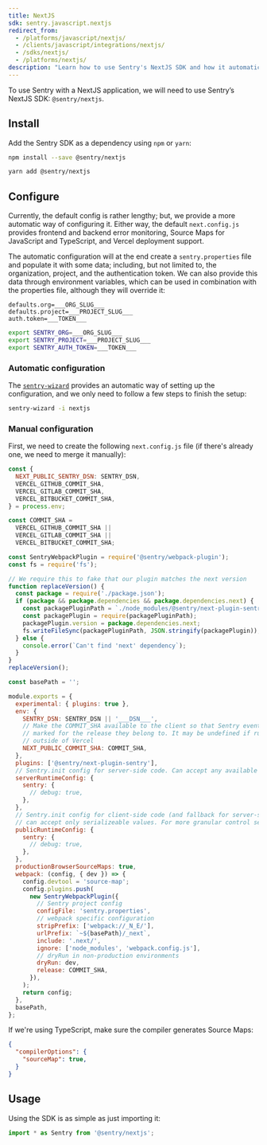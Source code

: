 ```yaml
---
title: NextJS
sdk: sentry.javascript.nextjs
redirect_from:
  - /platforms/javascript/nextjs/
  - /clients/javascript/integrations/nextjs/
  - /sdks/nextjs/
  - /platforms/nextjs/
description: "Learn how to use Sentry's NextJS SDK and how it automatically reports errors and exceptions in your application."
---
```


To use Sentry with a NextJS application, we will need to use Sentry’s NextJS SDK: `@sentry/nextjs`.

## Install

Add the Sentry SDK as a dependency using `npm` or `yarn`:

```bash {tabTitle:npm}
npm install --save @sentry/nextjs
```

```bash {tabTitle:Yarn}
yarn add @sentry/nextjs
```

## Configure

Currently, the default config is rather lengthy; but, we provide a more automatic way of configuring it.
Either way, the default `next.config.js` provides frontend and backend error monitoring, Source Maps for JavaScript and TypeScript, and Vercel deployment support.

The automatic configuration will at the end create a `sentry.properties` file and populate it with some data; including, but not limited to, the organization, project, and the authentication token.
We can also provide this data through environment variables, which can be used in combination with the properties file, although they will override it:

```properties {tabTitle:properties} {filename:sentry.properties}
defaults.org=___ORG_SLUG___
defaults.project=___PROJECT_SLUG___
auth.token=___TOKEN___
```

```bash
export SENTRY_ORG=___ORG_SLUG___
export SENTRY_PROJECT=___PROJECT_SLUG___
export SENTRY_AUTH_TOKEN=___TOKEN___
```

### Automatic configuration

The [`sentry-wizard`](https://github.com/getsentry/sentry-wizard) provides an automatic way of setting up the configuration, and we only need to follow a few steps to finish the setup:

```bash
sentry-wizard -i nextjs
```

### Manual configuration

First, we need to create the following `next.config.js` file (if there's already one, we need to merge it manually):

```javascript {filename:next.config.js}
const {
  NEXT_PUBLIC_SENTRY_DSN: SENTRY_DSN,
  VERCEL_GITHUB_COMMIT_SHA,
  VERCEL_GITLAB_COMMIT_SHA,
  VERCEL_BITBUCKET_COMMIT_SHA,
} = process.env;

const COMMIT_SHA =
  VERCEL_GITHUB_COMMIT_SHA ||
  VERCEL_GITLAB_COMMIT_SHA ||
  VERCEL_BITBUCKET_COMMIT_SHA;

const SentryWebpackPlugin = require('@sentry/webpack-plugin');
const fs = require('fs');

// We require this to fake that our plugin matches the next version
function replaceVersion() {
  const package = require('./package.json');
  if (package && package.dependencies && package.dependencies.next) {
    const packagePluginPath = `./node_modules/@sentry/next-plugin-sentry/package.json`;
    const packagePlugin = require(packagePluginPath);
    packagePlugin.version = package.dependencies.next;
    fs.writeFileSync(packagePluginPath, JSON.stringify(packagePlugin));
  } else {
    console.error(`Can't find 'next' dependency`);
  }
}
replaceVersion();

const basePath = '';

module.exports = {
  experimental: { plugins: true },
  env: {
    SENTRY_DSN: SENTRY_DSN || '___DSN___',
    // Make the COMMIT_SHA available to the client so that Sentry events can be
    // marked for the release they belong to. It may be undefined if running
    // outside of Vercel
    NEXT_PUBLIC_COMMIT_SHA: COMMIT_SHA,
  },
  plugins: ['@sentry/next-plugin-sentry'],
  // Sentry.init config for server-side code. Can accept any available config option.
  serverRuntimeConfig: {
    sentry: {
      // debug: true,
    },
  },
  // Sentry.init config for client-side code (and fallback for server-side)
  // can accept only serializeable values. For more granular control see below.
  publicRuntimeConfig: {
    sentry: {
      // debug: true,
    },
  },
  productionBrowserSourceMaps: true,
  webpack: (config, { dev }) => {
    config.devtool = 'source-map';
    config.plugins.push(
      new SentryWebpackPlugin({
        // Sentry project config
        configFile: 'sentry.properties',
        // webpack specific configuration
        stripPrefix: ['webpack://_N_E/'],
        urlPrefix: `~${basePath}/_next`,
        include: '.next/',
        ignore: ['node_modules', 'webpack.config.js'],
        // dryRun in non-production environments
        dryRun: dev,
        release: COMMIT_SHA,
      }),
    );
    return config;
  },
  basePath,
};
```

If we're using TypeScript, make sure the compiler generates Source Maps:

```json {filename:tsconfig.json}
{
  "compilerOptions": {
    "sourceMap": true,
  }
}
```

## Usage

Using the SDK is as simple as just importing it:
```javascript
import * as Sentry from '@sentry/nextjs';
```
